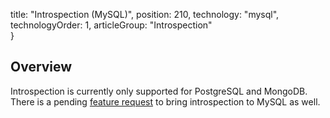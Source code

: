 
  title: "Introspection (MySQL)",
  position: 210,
  technology: "mysql",
  technologyOrder: 1,
  articleGroup: "Introspection"    
}

## Overview

<Warning>

Introspection is currently only supported for PostgreSQL and MongoDB. There is a pending [feature request](https://github.com/prisma/prisma/issues/2506) to bring introspection to MySQL as well.

</Warning>